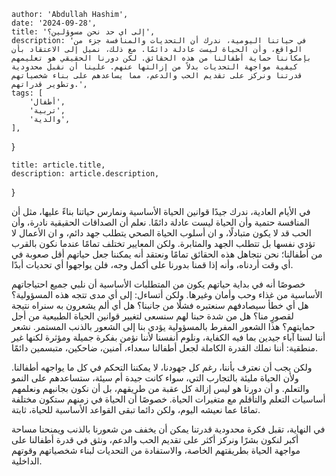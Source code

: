 
    author: 'Abdullah Hashim',
    date: '2024-09-28',
    title: 'إلى اي حد نحن مسوؤلين؟',
    description: 'في حياتنا اليومية، ندرك أن التحديات والمنافسة جزء من الواقع، وأن الحياة ليست عادلة دائمًا. مع ذلك، نميل إلى الاعتقاد بأن بإمكاننا حماية أطفالنا من هذه الحقائق. لكن دورنا الحقيقي هو تعليمهم كيفية مواجهة التحديات بدلاً من إزالتها عنهم. علينا أن نقبل محدودية قدرتنا ونركز على تقديم الحب والدعم، مما يساعدهم على بناء شخصياتهم وتطوير قدراتهم.',
    tags: [
        'أطفال',
        'تربية',
        'والدية',
    ],
}

    title: article.title,
    description: article.description,
}



في الأيام العادية، ندرك جيدًا قوانين الحياة الأساسية ونمارس حياتنا بناءً عليها، مثل أن المنافسة حتمية وأن الحياة ليست عادلة دائمًا. نعلم أن الصداقات الحقيقية نادرة، وأن الحب قد لا يكون متبادلًا، و ان أسلوب الحياة الصحي يتطلب جهد دائم، و ان الأعمال لا تؤدي نفسها بل تتطلب الجهد والمثابرة. ولكن المعايير تختلف تمامًا عندما نكون بالقرب من أطفالنا؛ نحن نتجاهل هذه الحقائق تمامًا ونعتقد أنه يمكننا جعل حياتهم أقل صعوبة في أي وقت أردناه، وأنه إذا قمنا بدورنا على أكمل وجه، فلن يواجهوا أي تحديات أبدًا.

خصوصًا أنه في بداية حياتهم يكون من المتطلبات الأساسية أن نلبي جميع احتياجاتهم الأساسية من غذاء وحب وأمان وغيرها. ولكن أتساءل: إلى أي مدى تتجه هذه المسؤولية؟ هل أي خطأ سيصادفهم سنعتبره فشلًا من جانبنا؟ هل أي ألم يشعرون به سنراه نتيجة لقصورٍ منا؟ هل من شدة حبنا لهم سنسعى لتغيير قوانين الحياة الطبيعية من أجل حمايتهم؟ هذا الشعور المفرط بالمسؤولية يؤدي بنا إلى الشعور بالذنب المستمر. نشعر أننا لسنا آباء جيدين بما فيه الكفاية، ونلوم أنفسنا لأننا نؤمن بفكرة جميلة ومؤثرة لكنها غير منطقية: أننا نملك القدرة الكاملة لجعل أطفالنا سعداء، آمنين، ضاحكين، متبسمين دائمًا.

ولكن يجب أن نعترف بأننا، رغم كل جهودنا، لا يمكننا التحكم في كل ما يواجهه أطفالنا.
ولأن الحياة مليئة بالتجارب التي، سواء كانت جيدة أم سيئة، ستساعدهم على النمو والتعلم. و أن دورنا هو ليس إزالة كل عقبة من طريقهم، بل أن نكون بجانبهم ونعلمهم أساسيات التعلم والتأقلم مع متغيرات الحياة. خصوصًا أن الحياة في زمنهم ستكون مختلفة تمامًا عما نعيشه اليوم، ولكن دائما تبقى القواعد الأساسية للحياة، ثابتة.

في النهاية، تقبل فكرة محدودية قدرتنا يمكن أن يخفف من شعورنا بالذنب ويمنحنا مساحة أكبر لنكون بشرًا ونركز أكثر على تقديم الحب والدعم، ونثق في قدرة أطفالنا على مواجهة الحياة بطريقتهم الخاصة، والاستفادة من التحديات لبناء شخصياتهم وقوتهم الداخلية.
